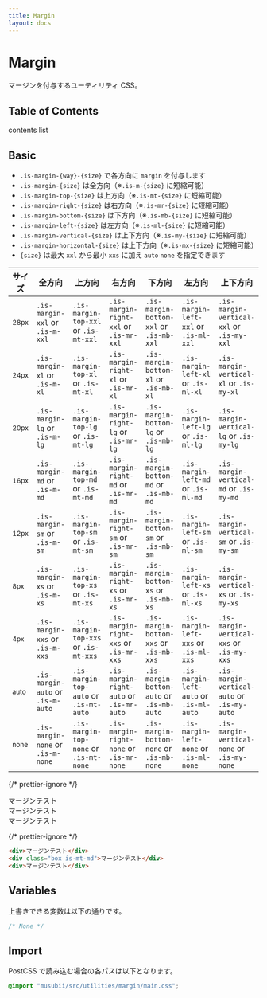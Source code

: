 ```yaml
---
title: Margin
layout: docs
---
```


# Margin

マージンを付与するユーティリティ CSS。

## Table of Contents

contents list

## Basic

- `.is-margin-{way}-{size}` で各方向に `margin` を付与します
- `.is-margin-{size}` は全方向（※`.is-m-{size}` に短縮可能）
- `.is-margin-top-{size}` は上方向（※`.is-mt-{size}` に短縮可能）
- `.is-margin-right-{size}` は右方向（※`.is-mr-{size}` に短縮可能）
- `.is-margin-bottom-{size}` は下方向（※`.is-mb-{size}` に短縮可能）
- `.is-margin-left-{size}` は左方向（※`.is-ml-{size}` に短縮可能）
- `.is-margin-vertical-{size}` は上下方向（※`.is-my-{size}` に短縮可能）
- `.is-margin-horizontal-{size}` は上下方向（※`.is-mx-{size}` に短縮可能）
- `{size}` は最大 `xxl` から最小 `xxs` に加え `auto` `none` を指定できます

| サイズ              | 全方向                            | 上方向                                 | 右方向                                   | 下方向                                    | 左方向                                  | 上下方向                                    | 左右方向                                      |
| ------------------- | --------------------------------- | -------------------------------------- | ---------------------------------------- | ----------------------------------------- | --------------------------------------- | ------------------------------------------- | --------------------------------------------- |
| <small>28px</small> | `.is-margin-xxl` or `.is-m-xxl`   | `.is-margin-top-xxl` or `.is-mt-xxl`   | `.is-margin-right-xxl` or `.is-mr-xxl`   | `.is-margin-bottom-xxl` or `.is-mb-xxl`   | `.is-margin-left-xxl` or `.is-ml-xxl`   | `.is-margin-vertical-xxl` or `.is-my-xxl`   | `.is-margin-horizontal-xxl` or `.is-my-xxl`   |
| <small>24px</small> | `.is-margin-xl` or `.is-m-xl`     | `.is-margin-top-xl` or `.is-mt-xl`     | `.is-margin-right-xl` or `.is-mr-xl`     | `.is-margin-bottom-xl` or `.is-mb-xl`     | `.is-margin-left-xl` or `.is-ml-xl`     | `.is-margin-vertical-xl` or `.is-my-xl`     | `.is-margin-horizontal-xl` or `.is-my-xl`     |
| <small>20px</small> | `.is-margin-lg` or `.is-m-lg`     | `.is-margin-top-lg` or `.is-mt-lg`     | `.is-margin-right-lg` or `.is-mr-lg`     | `.is-margin-bottom-lg` or `.is-mb-lg`     | `.is-margin-left-lg` or `.is-ml-lg`     | `.is-margin-vertical-lg` or `.is-my-lg`     | `.is-margin-horizontal-lg` or `.is-my-lg`     |
| <small>16px</small> | `.is-margin-md` or `.is-m-md`     | `.is-margin-top-md` or `.is-mt-md`     | `.is-margin-right-md` or `.is-mr-md`     | `.is-margin-bottom-md` or `.is-mb-md`     | `.is-margin-left-md` or `.is-ml-md`     | `.is-margin-vertical-md` or `.is-my-md`     | `.is-margin-horizontal-md` or `.is-my-md`     |
| <small>12px</small> | `.is-margin-sm` or `.is-m-sm`     | `.is-margin-top-sm` or `.is-mt-sm`     | `.is-margin-right-sm` or `.is-mr-sm`     | `.is-margin-bottom-sm` or `.is-mb-sm`     | `.is-margin-left-sm` or `.is-ml-sm`     | `.is-margin-vertical-sm` or `.is-my-sm`     | `.is-margin-horizontal-sm` or `.is-my-sm`     |
| <small>8px</small>  | `.is-margin-xs` or `.is-m-xs`     | `.is-margin-top-xs` or `.is-mt-xs`     | `.is-margin-right-xs` or `.is-mr-xs`     | `.is-margin-bottom-xs` or `.is-mb-xs`     | `.is-margin-left-xs` or `.is-ml-xs`     | `.is-margin-vertical-xs` or `.is-my-xs`     | `.is-margin-horizontal-xs` or `.is-my-xs`     |
| <small>4px</small>  | `.is-margin-xxs` or `.is-m-xxs`   | `.is-margin-top-xxs` or `.is-mt-xxs`   | `.is-margin-right-xxs` or `.is-mr-xxs`   | `.is-margin-bottom-xxs` or `.is-mb-xxs`   | `.is-margin-left-xxs` or `.is-ml-xxs`   | `.is-margin-vertical-xxs` or `.is-my-xxs`   | `.is-margin-horizontal-xxs` or `.is-my-xxs`   |
| <small>auto</small> | `.is-margin-auto` or `.is-m-auto` | `.is-margin-top-auto` or `.is-mt-auto` | `.is-margin-right-auto` or `.is-mr-auto` | `.is-margin-bottom-auto` or `.is-mb-auto` | `.is-margin-left-auto` or `.is-ml-auto` | `.is-margin-vertical-auto` or `.is-my-auto` | `.is-margin-horizontal-auto` or `.is-my-auto` |
| <small>none</small> | `.is-margin-none` or `.is-m-none` | `.is-margin-top-none` or `.is-mt-none` | `.is-margin-right-none` or `.is-mr-none` | `.is-margin-bottom-none` or `.is-mb-none` | `.is-margin-left-none` or `.is-ml-none` | `.is-margin-vertical-none` or `.is-my-none` | `.is-margin-horizontal-none` or `.is-my-none` |

{/* prettier-ignore */}
<div className="docs-preview">
  <div>マージンテスト</div>
  <div className="box is-mt-md">マージンテスト</div>
  <div>マージンテスト</div>
</div>

{/* prettier-ignore */}
```html
<div>マージンテスト</div>
<div class="box is-mt-md">マージンテスト</div>
<div>マージンテスト</div>
```

## Variables

上書きできる変数は以下の通りです。

```css
/* None */
```

## Import

PostCSS で読み込む場合の各パスは以下となります。

```css
@import "musubii/src/utilities/margin/main.css";
```
